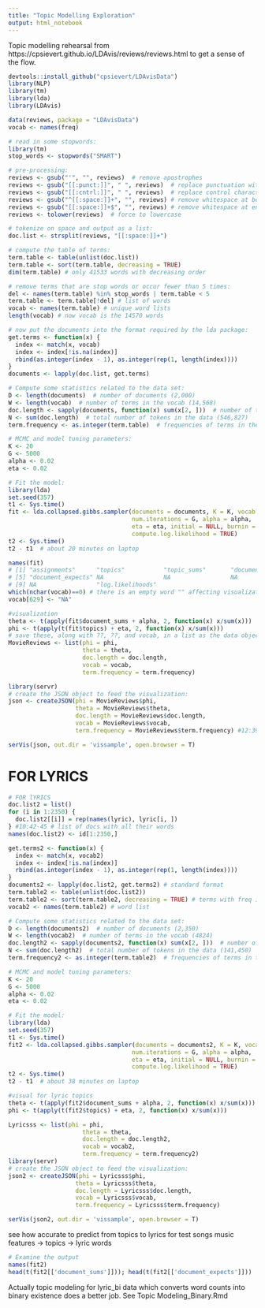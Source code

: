 ```yaml
---
title: "Topic Modelling Exploration"
output: html_notebook
---
```

Topic modelling rehearsal from https://cpsievert.github.io/LDAvis/reviews/reviews.html to get a sense of the flow.
```r
devtools::install_github("cpsievert/LDAvisData")
library(NLP)
library(tm)
library(lda)
library(LDAvis)

data(reviews, package = "LDAvisData")
vocab <- names(freq)

# read in some stopwords:
library(tm)
stop_words <- stopwords("SMART")

# pre-processing:
reviews <- gsub("'", "", reviews)  # remove apostrophes
reviews <- gsub("[[:punct:]]", " ", reviews)  # replace punctuation with space
reviews <- gsub("[[:cntrl:]]", " ", reviews)  # replace control characters with space
reviews <- gsub("^[[:space:]]+", "", reviews) # remove whitespace at beginning of documents
reviews <- gsub("[[:space:]]+$", "", reviews) # remove whitespace at end of documents
reviews <- tolower(reviews)  # force to lowercase

# tokenize on space and output as a list:
doc.list <- strsplit(reviews, "[[:space:]]+")

# compute the table of terms:
term.table <- table(unlist(doc.list))
term.table <- sort(term.table, decreasing = TRUE)
dim(term.table) # only 41533 words with decreasing order

# remove terms that are stop words or occur fewer than 5 times:
del <- names(term.table) %in% stop_words | term.table < 5
term.table <- term.table[!del] # list of words
vocab <- names(term.table) # unique word lists
length(vocab) # now vocab is the 14570 words

# now put the documents into the format required by the lda package:
get.terms <- function(x) {
  index <- match(x, vocab)
  index <- index[!is.na(index)]
  rbind(as.integer(index - 1), as.integer(rep(1, length(index))))
}
documents <- lapply(doc.list, get.terms)
```

```r
# Compute some statistics related to the data set:
D <- length(documents)  # number of documents (2,000)
W <- length(vocab)  # number of terms in the vocab (14,568)
doc.length <- sapply(documents, function(x) sum(x[2, ]))  # number of tokens per document [312, 288, 170, 436, 291, ...]
N <- sum(doc.length)  # total number of tokens in the data (546,827)
term.frequency <- as.integer(term.table)  # frequencies of terms in the corpus 

# MCMC and model tuning parameters:
K <- 20
G <- 5000
alpha <- 0.02
eta <- 0.02

# Fit the model:
library(lda)
set.seed(357)
t1 <- Sys.time()
fit <- lda.collapsed.gibbs.sampler(documents = documents, K = K, vocab = vocab, 
                                   num.iterations = G, alpha = alpha, 
                                   eta = eta, initial = NULL, burnin = 0,
                                   compute.log.likelihood = TRUE)
t2 <- Sys.time()
t2 - t1  # about 20 minutes on laptop
```

```r
names(fit)
# [1] "assignments"      "topics"           "topic_sums"       "document_sums"   
# [5] "document_expects" NA                 NA                 NA                
# [9] NA                 "log.likelihoods" 
which(nchar(vocab)==0) # there is an empty word "" affecting visualization below
vocab[629] <- "NA"

#visualization
theta <- t(apply(fit$document_sums + alpha, 2, function(x) x/sum(x)))
phi <- t(apply(t(fit$topics) + eta, 2, function(x) x/sum(x)))
# save these, along with ??, ??, and vocab, in a list as the data object MovieReviews, which is included in the LDAvis package
MovieReviews <- list(phi = phi,
                     theta = theta,
                     doc.length = doc.length,
                     vocab = vocab,
                     term.frequency = term.frequency)

library(servr)
# create the JSON object to feed the visualization:
json <- createJSON(phi = MovieReviews$phi, 
                   theta = MovieReviews$theta, 
                   doc.length = MovieReviews$doc.length, 
                   vocab = MovieReviews$vocab, 
                   term.frequency = MovieReviews$term.frequency) #12:39-39

serVis(json, out.dir = 'vissample', open.browser = T)
```


# FOR LYRICS
```r
# FOR lYRICS
doc.list2 = list()
for (i in 1:2350) {
  doc.list2[[i]] = rep(names(lyric), lyric[i, ])
} #10:42-45 # list of docs with all their words
names(doc.list2) <- id[1:2350,]

get.terms2 <- function(x) {
  index <- match(x, vocab2)
  index <- index[!is.na(index)]
  rbind(as.integer(index - 1), as.integer(rep(1, length(index))))
}
documents2 <- lapply(doc.list2, get.terms2) # standard format 
term.table2 <- table(unlist(doc.list2))
term.table2 <- sort(term.table2, decreasing = TRUE) # terms with freq in decreasing order
vocab2 <- names(term.table2) # word list

# Compute some statistics related to the data set:
D <- length(documents2)  # number of documents (2,350)
W <- length(vocab2)  # number of terms in the vocab (4824)
doc.length2 <- sapply(documents2, function(x) sum(x[2, ]))  # number of tokens per document [312, 288, 170, 436, 291, ...]
N <- sum(doc.length2)  # total number of tokens in the data (141,450)
term.frequency2 <- as.integer(term.table2)  # frequencies of terms in the corpus 

# MCMC and model tuning parameters:
K <- 20
G <- 5000
alpha <- 0.02
eta <- 0.02

# Fit the model:
library(lda)
set.seed(357)
t1 <- Sys.time()
fit2 <- lda.collapsed.gibbs.sampler(documents = documents2, K = K, vocab = vocab2, 
                                   num.iterations = G, alpha = alpha, 
                                   eta = eta, initial = NULL, burnin = 0,
                                   compute.log.likelihood = TRUE)
t2 <- Sys.time()
t2 - t1  # about 38 minutes on laptop
```

```r
#visual for lyric topics
theta <- t(apply(fit2$document_sums + alpha, 2, function(x) x/sum(x)))
phi <- t(apply(t(fit2$topics) + eta, 2, function(x) x/sum(x)))

Lyricsss <- list(phi = phi,
                     theta = theta,
                     doc.length = doc.length2,
                     vocab = vocab2,
                     term.frequency = term.frequency2)
library(servr)
# create the JSON object to feed the visualization:
json2 <- createJSON(phi = Lyricsss$phi, 
                   theta = Lyricsss$theta, 
                   doc.length = Lyricsss$doc.length, 
                   vocab = Lyricsss$vocab, 
                   term.frequency = Lyricsss$term.frequency)

serVis(json2, out.dir = 'vissample', open.browser = T)
```

see how accurate to predict from topics to lyrics for test songs
music features -> topics -> lyric words

```r
# Examine the output
names(fit2)
head(t(fit2[['document_sums']])); head(t(fit2[['document_expects']]))
```
Actually topic modeling for lyric_bi data which converts word counts into binary existence does a better job. See Topic Modeling_Binary.Rmd